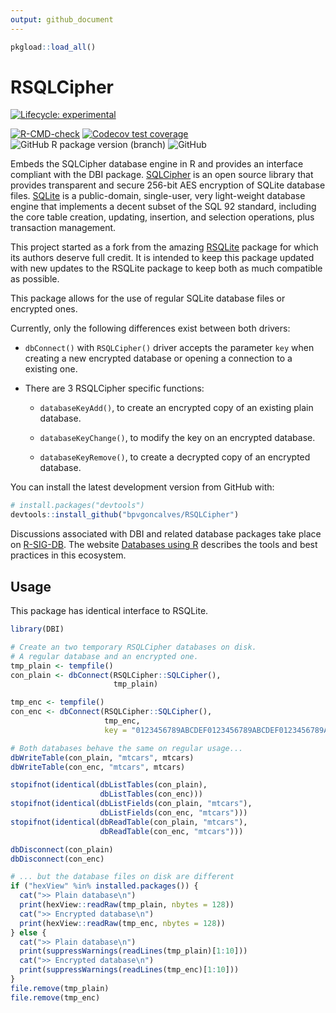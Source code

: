 ```yaml
---
output: github_document
---
```


<!-- README.md is generated from README.Rmd. Please edit that file -->

```r
pkgload::load_all()
```


# RSQLCipher

<!-- badges: start -->
[![Lifecycle: experimental](https://img.shields.io/badge/lifecycle-experimental-orange.svg)](https://lifecycle.r-lib.org/articles/stages.html#experimental)

[![R-CMD-check](https://github.com/bpvgoncalves/RSQLCipher/actions/workflows/R-CMD-check.yaml/badge.svg)](https://github.com/bpvgoncalves/RSQLCipher/actions/workflows/R-CMD-check.yaml)
[![Codecov test coverage](https://codecov.io/gh/bpvgoncalves/RSQLCipher/branch/main/graph/badge.svg)](https://app.codecov.io/gh/bpvgoncalves/RSQLCipher?branch=develop)
![GitHub R package version (branch)](https://img.shields.io/github/r-package/v/bpvgoncalves/RSQLCipher/main?color=black&label=Github)
![GitHub](https://img.shields.io/github/license/bpvgoncalves/RSQLCipher?color=black&label=License)
<!-- badges: end -->

Embeds the SQLCipher database engine in R and provides an interface compliant with the DBI package. 
[SQLCipher](https://www.zetetic.net/sqlcipher/open-source/) is an open source library that provides 
transparent and secure 256-bit AES encryption of SQLite database files. [SQLite](https://www.sqlite.org/index.html) 
is a public-domain, single-user, very light-weight database engine that implements a decent subset 
of the SQL 92 standard, including the core table creation, updating, insertion, and selection
operations, plus transaction management.  

This project started as a fork from the amazing [RSQLite](https://rsqlite.r-dbi.org) package for 
which its authors deserve full credit. It is intended to keep this package updated with new updates
to the RSQLite package to keep both as much compatible as possible.

This package allows for the use of regular SQLite database files or encrypted ones.

Currently, only the following differences exist between both drivers:

- `dbConnect()` with `RSQLCipher()` driver accepts the parameter `key` when creating a new
encrypted database or opening a connection to a existing one.

- There are 3 RSQLCipher specific functions:

  - `databaseKeyAdd()`, to create an encrypted copy of an existing plain database.
  
  - `databaseKeyChange()`, to modify the key on an encrypted database.
  
  - `databaseKeyRemove()`, to create a decrypted copy of an encrypted database.


<!-- You can install the latest released version from CRAN with: -->

<!-- ```R -->
<!-- install.packages("RSQLCipher") -->
<!-- ``` -->

You can install the latest development version from GitHub with:

```R
# install.packages("devtools")
devtools::install_github("bpvgoncalves/RSQLCipher")
```

Discussions associated with DBI and related database packages take place on [R-SIG-DB](https://stat.ethz.ch/mailman/listinfo/r-sig-db).
The website [Databases using R](https://solutions.posit.co/connections/db/) describes the tools and 
best practices in this ecosystem.

## Usage

This package has identical interface to RSQLite.

```r
library(DBI)

# Create an two temporary RSQLCipher databases on disk.
# A regular database and an encrypted one.
tmp_plain <- tempfile()
con_plain <- dbConnect(RSQLCipher::SQLCipher(), 
                       tmp_plain)

tmp_enc <- tempfile()
con_enc <- dbConnect(RSQLCipher::SQLCipher(), 
                     tmp_enc, 
                     key = "0123456789ABCDEF0123456789ABCDEF0123456789ABCDEF0123456789ABCDEF") 

# Both databases behave the same on regular usage...
dbWriteTable(con_plain, "mtcars", mtcars)
dbWriteTable(con_enc, "mtcars", mtcars)

stopifnot(identical(dbListTables(con_plain), 
                    dbListTables(con_enc)))
stopifnot(identical(dbListFields(con_plain, "mtcars"), 
                    dbListFields(con_enc, "mtcars")))
stopifnot(identical(dbReadTable(con_plain, "mtcars"), 
                    dbReadTable(con_enc, "mtcars")))

dbDisconnect(con_plain)
dbDisconnect(con_enc)

# ... but the database files on disk are different
if ("hexView" %in% installed.packages()) {
  cat(">> Plain database\n")
  print(hexView::readRaw(tmp_plain, nbytes = 128))
  cat(">> Encrypted database\n")
  print(hexView::readRaw(tmp_enc, nbytes = 128))
} else {
  cat(">> Plain database\n")
  print(suppressWarnings(readLines(tmp_plain)[1:10]))
  cat(">> Encrypted database\n")
  print(suppressWarnings(readLines(tmp_enc)[1:10]))
}
file.remove(tmp_plain)
file.remove(tmp_enc)

```

